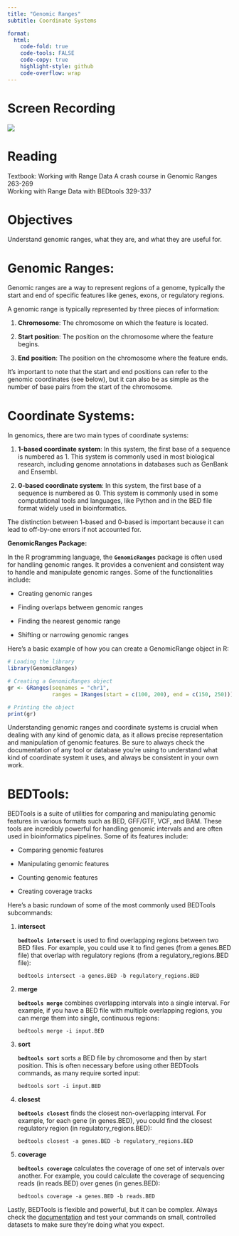 ```yaml
---
title: "Genomic Ranges"
subtitle: Coordinate Systems

format:
  html:
    code-fold: true
    code-tools: FALSE
    code-copy: true
    highlight-style: github
    code-overflow: wrap
---
```


# Screen Recording

[![](/img/zoom.png){fig-align="right"}](https://washington.zoom.us/rec/share/a6LZK7OfOsDj8Wv9hKALVyCHXlVfMeTvqpWnQjPErWpoUEtsgEexXZ3aQ5uzAV8.BKb1pabk7d1mJWfD)

# Reading

Textbook: Working with Range Data A crash course in Genomic Ranges 263-269\
Working with Range Data with BEDtools 329-337

# Objectives

Understand genomic ranges, what they are, and what they are useful for.

# Genomic Ranges:

Genomic ranges are a way to represent regions of a genome, typically the start and end of specific features like genes, exons, or regulatory regions.

A genomic range is typically represented by three pieces of information:

1.  **Chromosome**: The chromosome on which the feature is located.

2.  **Start position**: The position on the chromosome where the feature begins.

3.  **End position**: The position on the chromosome where the feature ends.

It's important to note that the start and end positions can refer to the genomic coordinates (see below), but it can also be as simple as the number of base pairs from the start of the chromosome.

# Coordinate Systems:

In genomics, there are two main types of coordinate systems:

1.  **1-based coordinate system**: In this system, the first base of a sequence is numbered as 1. This system is commonly used in most biological research, including genome annotations in databases such as GenBank and Ensembl.

2.  **0-based coordinate system**: In this system, the first base of a sequence is numbered as 0. This system is commonly used in some computational tools and languages, like Python and in the BED file format widely used in bioinformatics.

The distinction between 1-based and 0-based is important because it can lead to off-by-one errors if not accounted for.

**GenomicRanges Package:**

In the R programming language, the **`GenomicRanges`** package is often used for handling genomic ranges. It provides a convenient and consistent way to handle and manipulate genomic ranges. Some of the functionalities include:

-   Creating genomic ranges

-   Finding overlaps between genomic ranges

-   Finding the nearest genomic range

-   Shifting or narrowing genomic ranges

Here's a basic example of how you can create a GenomicRange object in R:

``` r
# Loading the library
library(GenomicRanges)

# Creating a GenomicRanges object
gr <- GRanges(seqnames = "chr1", 
              ranges = IRanges(start = c(100, 200), end = c(150, 250)))

# Printing the object
print(gr)
```

Understanding genomic ranges and coordinate systems is crucial when dealing with any kind of genomic data, as it allows precise representation and manipulation of genomic features. Be sure to always check the documentation of any tool or database you're using to understand what kind of coordinate system it uses, and always be consistent in your own work.

# BEDTools:

BEDTools is a suite of utilities for comparing and manipulating genomic features in various formats such as BED, GFF/GTF, VCF, and BAM. These tools are incredibly powerful for handling genomic intervals and are often used in bioinformatics pipelines. Some of its features include:

-   Comparing genomic features

-   Manipulating genomic features

-   Counting genomic features

-   Creating coverage tracks

Here's a basic rundown of some of the most commonly used BEDTools subcommands:

1.  **intersect**

    **`bedtools intersect`** is used to find overlapping regions between two BED files. For example, you could use it to find genes (from a genes.BED file) that overlap with regulatory regions (from a regulatory_regions.BED file):

    ```         
    bedtools intersect -a genes.BED -b regulatory_regions.BED
    ```

2.  **merge**

    **`bedtools merge`** combines overlapping intervals into a single interval. For example, if you have a BED file with multiple overlapping regions, you can merge them into single, continuous regions:

    ```         
    bedtools merge -i input.BED
    ```

3.  **sort**

    **`bedtools sort`** sorts a BED file by chromosome and then by start position. This is often necessary before using other BEDTools commands, as many require sorted input:

    ```         
    bedtools sort -i input.BED
    ```

4.  **closest**

    **`bedtools closest`** finds the closest non-overlapping interval. For example, for each gene (in genes.BED), you could find the closest regulatory region (in regulatory_regions.BED):

    ```         
    bedtools closest -a genes.BED -b regulatory_regions.BED
    ```

5.  **coverage**

    **`bedtools coverage`** calculates the coverage of one set of intervals over another. For example, you could calculate the coverage of sequencing reads (in reads.BED) over genes (in genes.BED):

    ```         
    bedtools coverage -a genes.BED -b reads.BED
    ```

Lastly, BEDTools is flexible and powerful, but it can be complex. Always check the [documentation](https://bedtools.readthedocs.io/en/latest/content/bedtools-suite.html) and test your commands on small, controlled datasets to make sure they're doing what you expect.

